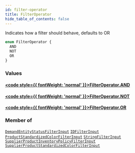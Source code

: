 ```yaml
---
id: filter-operator
title: FilterOperator
hide_table_of_contents: false
---
```








Indicates how a filter should behave, defaults to OR

```graphql
enum FilterOperator {
  AND
  NOT
  OR
}
```


### Values

#### [<code style={{ fontWeight: 'normal' }}>FilterOperator.<b>AND</b></code>](#) 
> 
> 

#### [<code style={{ fontWeight: 'normal' }}>FilterOperator.<b>NOT</b></code>](#) 
> 
> 

#### [<code style={{ fontWeight: 'normal' }}>FilterOperator.<b>OR</b></code>](#) 
> 
> 



### Member of

[`DemandEntityStatusFilterInput`](/demand/api/graphql-admin/reference/inputs/demand-entity-status-filter-input)  <Badge class="secondary" text="input"/><Bullet />[`IDFilterInput`](/demand/api/graphql-admin/reference/inputs/idfilter-input)  <Badge class="secondary" text="input"/><Bullet />[`ProductStandardizedColorFilterInput`](/demand/api/graphql-admin/reference/inputs/product-standardized-color-filter-input)  <Badge class="secondary" text="input"/><Bullet />[`StringFilterInput`](/demand/api/graphql-admin/reference/inputs/string-filter-input)  <Badge class="secondary" text="input"/><Bullet />[`SupplierProductInventoryPolicyFilterInput`](/demand/api/graphql-admin/reference/inputs/supplier-product-inventory-policy-filter-input)  <Badge class="secondary" text="input"/><Bullet />[`SupplierProductStandardizedColorFilterInput`](/demand/api/graphql-admin/reference/inputs/supplier-product-standardized-color-filter-input)  <Badge class="secondary" text="input"/>



